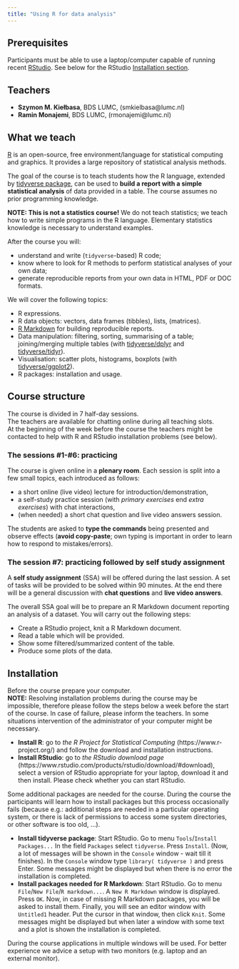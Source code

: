 ```yaml
---
title: "Using R for data analysis"
---
```


## Prerequisites

Participants must be able to use a laptop/computer capable of running recent 
[RStudio](https://www.rstudio.com/products/rstudio/). See below for the RStudio [Installation section](#installation).

## Teachers

- **Szymon M. Kiełbasa**, BDS LUMC, (smkielbasa@lumc.nl)
- **Ramin Monajemi**, BDS LUMC, (rmonajemi@lumc.nl)

## What we teach

[R](https://www.r-project.org/) is an open-source, free environment/language for statistical computing and graphics. It provides a large repository of statistical analysis methods. 

The goal of the course is to teach students how the R language, extended by [tidyverse package](https://www.tidyverse.org), can be used to **build a report with a simple statistical analysis** of data provided in a table. The course assumes no prior programming knowledge. 

**NOTE: This is not a statistics course!** We do not teach statistics; we teach how to write simple programs
in the R language. Elementary statistics knowledge is necessary to understand examples.

After the course you will:

- understand and write (`tidyverse`-based) R code;
- know where to look for R methods to perform statistical analyses of your own data;
- generate reproducible reports from your own data in HTML, PDF or DOC formats.

We will cover the following topics:

- R expressions.
- R data objects: vectors, data frames (tibbles), lists, (matrices).
- [R Markdown](http://rmarkdown.rstudio.com/) for building reproducible reports.
- Data manipulation: filtering, sorting, summarising of a table; joining/merging multiple tables (with [tidyverse/dplyr](https://dplyr.tidyverse.org/) and [tidyverse/tidyr](https://tidyr.tidyverse.org/)).
- Visualisation: scatter plots, histograms, boxplots (with [tidyverse/ggplot2](https://ggplot2.tidyverse.org/)).
- R packages: installation and usage.

## Course structure

The course is divided in 7 half-day sessions.  
The teachers are available for chatting online during all teaching slots.  
At the beginning of the week before the course the teachers might be contacted to help with R and RStudio installation problems (see below).

### The sessions #1-#6: practicing

The course is given online in a **plenary room**. Each session is split into a
few small topics, each introduced as follows:

- a short online (live video) lecture for introduction/demonstration,
- a self-study practice session (with *primary exercises* end *extra exercises*) with chat interactions,
- (when needed) a short chat question and live video answers session.

The students are asked to **type the commands** being presented and observe 
effects (**avoid copy-paste**; own typing is important in order to learn 
how to respond to mistakes/errors).   

### The session #7: practicing followed by self study assignment

A **self study assignment** (SSA) will be offered during the last session. 
A set of tasks will be provided to be solved within 90 minutes. 
At the end there will be a general discussion with **chat questions** and **live video answers**.

The overall SSA goal will be to prepare an R Markdown document reporting an 
analysis of a dataset. You will carry out the following steps:

- Create a RStudio project, knit a R Markdown document.
- Read a table which will be provided.
- Show some filtered/summarized content of the table.
- Produce some plots of the data.

## Installation

Before the course prepare your computer.  
**NOTE:** Resolving installation problems during the course may be impossible, 
therefore please follow the steps below a week before the start of the course.
In case of failure, please inform the teachers. In some situations intervention
of the administrator of your computer might be necessary.

- **Install R**: go to *the R Project for Statistical Computing* (https://www.r-project.org/) and follow the download and installation instructions.
- **Install RStudio**: go to *the RStudio download page* (https://www.rstudio.com/products/rstudio/download/#download), select a version of RStudio appropriate for your laptop, download it and then install. Please check whether you can start RStudio.

Some additional packages are needed for the course.
During the course the participants will learn how to install packages but this process occasionally fails (because e.g.: additional steps are needed in a particular operating system, or there is lack of permissions to access some system directories, or other software is too old, ...).

- **Install tidyverse package**: Start RStudio. Go to menu `Tools`/`Install Packages...` In the field `Packages` select `tidyverse`. Press `Install`. (Now, a lot of messages will be shown in the `Console` window - wait till it finishes). In the `Console` window type `library( tidyverse )` and press Enter. Some messages might be displayed but when there is no error the installation is completed.
- **Install packages needed for R Markdown**: Start RStudio. Go to menu `File`/`New File`/`R markdown...`. A `New R Markdown` window is displayed. Press `OK`. Now, in case of missing R Markdown packages, you will be asked to install them. Finally, you will see an editor window with `Untitled1` header. Put the cursor in that window, then click `Knit`. Some messages might be displayed but when later a window with some text and a plot is shown the installation is completed.

During the course applications in multiple windows will be used.
For better experience we advice a setup with two monitors (e.g. laptop and an external monitor).
